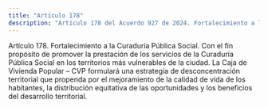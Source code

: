 ```yaml
---
title: "Artículo 178"
description: "Artículo 178 del Acuerdo 927 de 2024. Fortalecimiento a la Curaduría Pública Social."
---
```


Artículo 178. Fortalecimiento a la Curaduría Pública Social. Con el fin propósito de promover la prestación de los servicios de la Curaduría Pública Social en los territorios más vulnerables de la ciudad. La Caja de Vivienda Popular – CVP formulará una estrategia de desconcentración territorial que propenda por el mejoramiento de la calidad de vida de los habitantes, la distribución equitativa de las oportunidades y los beneficios del desarrollo territorial.
